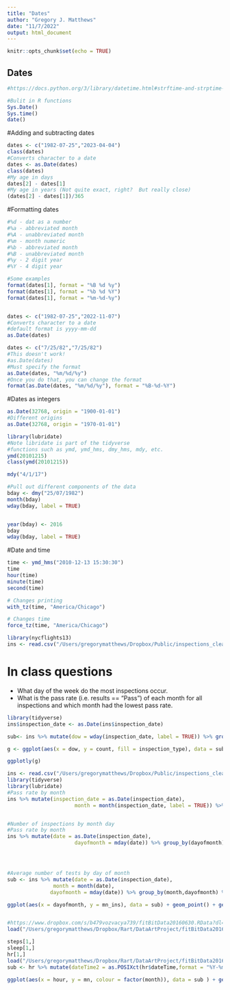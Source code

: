 ```yaml
---
title: "Dates"
author: "Gregory J. Matthews"
date: "11/7/2022"
output: html_document
---
```


```r
knitr::opts_chunk$set(echo = TRUE)
```


## Dates
```r
#https://docs.python.org/3/library/datetime.html#strftime-and-strptime-behavior

#Bulit in R functions
Sys.Date()
Sys.time()
date()
```  
#Adding and subtracting dates
```r
dates <- c("1982-07-25","2023-04-04")
class(dates)
#Converts character to a date
dates <- as.Date(dates)
class(dates)
#My age in days
dates[2] - dates[1]
#My age in years (Not quite exact, right?  But really close)
(dates[2] - dates[1])/365
```

#Formatting dates
```r
#%d - dat as a number 
#%a - abbreviated month
#%A - unabbreviated month
#%m - month numeric
#%b - abbreviated month
#%B - unabbreviated month
#%y - 2 digit year
#%Y - 4 digit year
```


```r
#Some examples
format(dates[1], format = "%B %d %y")
format(dates[1], format = "%b %d %Y")
format(dates[1], format = "%m-%d-%y")


dates <- c("1982-07-25","2022-11-07")
#Converts character to a date
#default format is yyyy-mm-dd
as.Date(dates)

dates <- c("7/25/82","7/25/82")
#This doesn't work!
#as.Date(dates)
#Must specify the format
as.Date(dates, "%m/%d/%y")
#Once you do that, you can change the format
format(as.Date(dates, "%m/%d/%y"), format = "%B-%d-%Y")

```
#Dates as integers
```r
as.Date(32768, origin = "1900-01-01")
#Different origins
as.Date(32768, origin = "1970-01-01")
```

```r
library(lubridate)
#Note libridate is part of the tidyverse
#functions such as ymd, ymd_hms, dmy_hms, mdy, etc.
ymd(20101215)
class(ymd(20101215))

mdy("4/1/17")

#Pull out different components of the data
bday <- dmy("25/07/1982")
month(bday)
wday(bday, label = TRUE)


year(bday) <- 2016
bday
wday(bday, label = TRUE)
```
#Date and time
```r
time <- ymd_hms("2010-12-13 15:30:30")
time
hour(time)
minute(time)
second(time)

# Changes printing
with_tz(time, "America/Chicago")

# Changes time
force_tz(time, "America/Chicago")

```
```r
library(nycflights13)
ins <- read.csv("/Users/gregorymatthews/Dropbox/Public/inspections_clean.csv")
```

# In class questions
 - What day of the week do the most inspections occur. 
 - What is the pass rate (i.e. results == "Pass") of each month for all inspections and which month had the lowest pass rate.  


```r
library(tidyverse)
ins$inspection_date <- as.Date(ins$inspection_date)

sub<- ins %>% mutate(dow = wday(inspection_date, label = TRUE)) %>% group_by(dow, inspection_type) %>% summarize(count = n()) 

g <- ggplot(aes(x = dow, y = count, fill = inspection_type), data = sub) + geom_bar(stat = "identity")

ggplotly(g)

```

```r
ins <- read.csv("/Users/gregorymatthews/Dropbox/Public/inspections_clean.csv")
library(tidyverse)
library(lubridate)
#Pass rate by month
ins %>% mutate(inspection_date = as.Date(inspection_date), 
                      month = month(inspection_date, label = TRUE)) %>% group_by(month) %>% summarize(pass_rate = mean(results == "Pass")) %>% arrange(pass_rate)


#Number of inspections by month day
#Pass rate by month
ins %>% mutate(date = as.Date(inspection_date), 
                      dayofmonth = mday(date)) %>% group_by(dayofmonth) %>% summarize(num_ins = n()) %>% arrange(num_ins)




#Average number of tests by day of month
sub <- ins %>% mutate(date = as.Date(inspection_date), 
               month = month(date),
              dayofmonth = mday(date)) %>% group_by(month,dayofmonth) %>% summarize(num_ins = n()) %>% group_by(dayofmonth) %>% summarize(mn_ins = mean(num_ins), count = n()) %>% arrange(-mn_ins)

ggplot(aes(x = dayofmonth, y = mn_ins), data = sub) + geom_point() + geom_line()



```

```r
#https://www.dropbox.com/s/b479vozvacya739/fitBitData20160630.RData?dl=0
load("/Users/gregorymatthews/Dropbox/Rart/DataArtProject/fitBitData20160630.RData")

steps[1,]
sleep[1,]
hr[1,]
load("/Users/gregorymatthews/Dropbox/Rart/DataArtProject/fitBitData20160630.RData")
sub <- hr %>% mutate(dateTime2 = as.POSIXct(hr$dateTime,format = "%Y-%m-%d %H:%M:%OS"), month = month(dateTime2), hour = hour(dateTime2) + minute(dateTime2)/60 + second(dateTime2)/3600) %>% group_by(hour, month) %>% summarize(mn = mean(`heart-rate`, na.rm = TRUE))

ggplot(aes(x = hour, y = mn, colour = factor(month)), data = sub ) + geom_line() + geom_point() +geom_smooth()
```
 
 
 
